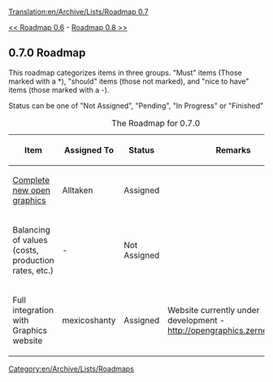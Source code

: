 [[Translation:en/Archive/Lists/Roadmap 0.7]]
[[Category:en/Archive/Lists/Roadmaps]]

[[en/Archive/Lists/Roadmap 0.6|<< Roadmap 0.6]] - [[en/Archive/Lists/Roadmap 1.0|Roadmap 0.8 >>]]
== 0.7.0 Roadmap ==

This roadmap categorizes items in three groups. "Must" items (Those marked with a *), "should" items (those not marked), and "nice to have" items (those marked with a -).

Status can be one of "Not Assigned", "Pending", "In Progress" or "Finished" 

{| border="1"
|+ The Roadmap for 0.7.0
|-
! Item !! Assigned To !! Status !! Remarks
|-
|[[en/Archive/Community/Graphics Replacement|Complete new open graphics]] || Alltaken
!class="claimed" | Assigned || 
|-
|Balancing of values (costs, production rates, etc.) || -
!class="unclaimed" | Not Assigned || 
|-
|Full integration with Graphics website || mexicoshanty
!class="claimed" | Assigned  || Website currently under development - http://opengraphics.zernebok.net/
|}